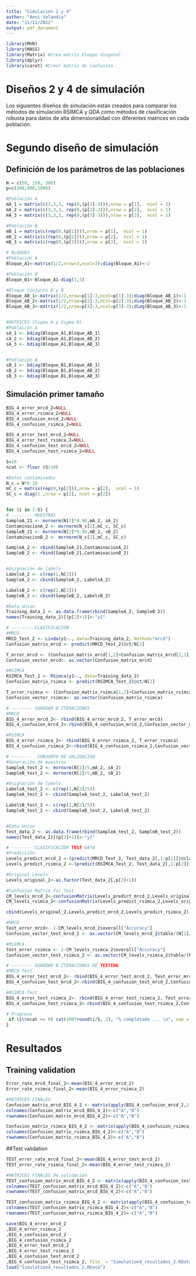```yaml
---
title: "Simulación 2 y 4"
author: "Anni Velandia"
date: "11/11/2022"
output: pdf_document
---
```


```r
library(MVN)
library(MASS)
library(Matrix) #Crea matriz bloque diagonal
library(dplyr)
library(caret) #Crear matrix de confusion

```

# Diseños 2 y 4 de simulación

Los siguientes diseños de simulación están creados para comparar los métodos de simulación RSIMCA y QDA como métodos de clasificación robusta para datos de alta dimensionalidad con diferentes matrices en cada población.


# Segundo diseño de simulación
## Definición de los parámetros de las poblaciones
```r
N = c(50, 150, 300)
p=c(200,800,1000)
```

```r
#Población A
mA_1 = matrix(c(3,3,3, rep(0,(p[1]-3))),nrow = p[1],  ncol = 1)
mA_2 = matrix(c(3,3,3, rep(0,(p[2]-3))),nrow = p[2],  ncol = 1)
mA_3 = matrix(c(3,3,3, rep(0,(p[3]-3))),nrow = p[3],  ncol = 1)

#Población B
mB_1 = matrix(c(rep(0,(p[1]))),nrow = p[1],  ncol = 1)
mB_2 = matrix(c(rep(0,(p[2]))),nrow = p[2],  ncol = 1)
mB_3 = matrix(c(rep(0,(p[3]))),nrow = p[3],  ncol = 1)
```


```r
# BLOQUES
#Población A
Bloque_A1<-matrix(1/2,nrow=3,ncol=3);diag(Bloque_A1)<-2

#Población B
Bloque_B1<-Bloque_A1-diag(1,3)

#Bloque Conjunto A y B
Bloque_AB_1<-matrix(1/2,nrow=p[1]-3,ncol=p[1]-3);diag(Bloque_AB_1)<-1
Bloque_AB_2<-matrix(1/2,nrow=p[2]-3,ncol=p[2]-3);diag(Bloque_AB_2)<-1
Bloque_AB_3<-matrix(1/2,nrow=p[3]-3,ncol=p[3]-3);diag(Bloque_AB_3)<-1


#MATRICES (Sigma A y Sigma B)
#Población A
sA_1 <- bdiag(Bloque_A1,Bloque_AB_1)
sA_2 <- bdiag(Bloque_A1,Bloque_AB_2)
sA_3 <- bdiag(Bloque_A1,Bloque_AB_3)


#Población B
sB_1 <- bdiag(Bloque_B1,Bloque_AB_1)
sB_2 <- bdiag(Bloque_B1,Bloque_AB_2)
sB_3 <- bdiag(Bloque_B1,Bloque_AB_3)

```

## Simulación primer tamaño 
```r

BIG_4_error_mrcd_2=NULL
BIG_4_error_rsimca_2=NULL
BIG_4_confusion_mrcd_2=NULL 
BIG_4_confusion_rsimca_2=NULL 

BIG_4_error_test_mrcd_2=NULL
BIG_4_error_test_rsimca_2=NULL
BIG_4_confusion_test_mrcd_2=NULL 
BIG_4_confusion_test_rsimca_2=NULL 

S=10
ncat <- floor (S/10)

#Datos contaminados
N_c = N*0.10
mC_c = matrix(rep(0,(p[2])),nrow = p[2],  ncol = 1)
SC_c = diag(1 ,nrow = p[2], ncol = p[2])


for (i in 1:S) {
# -------- MUESTRAS
SampleA_21 <- mvrnorm(N[2]*0.90,mA_2, sA_2) 
ContaminacionA_2 <- mvrnorm(N_c[2],mC_c, SC_c) 
SampleB_21 <- mvrnorm(N[2]*0.90,mB_2, sB_2)
ContaminacionB_2 <- mvrnorm(N_c[2],mC_c, SC_c) 

SampleA_2 <- rbind(SampleA_21,ContaminacionA_2)
SampleB_2 <- rbind(SampleB_21,ContaminacionB_2)


#Asignación de labels
LabelsA_2 <- c(rep(1,N[2]))
SampleA_2 <- cbind(SampleA_2, LabelsA_2)

LabelsB_2 <- c(rep(2,N[2]))
SampleB_2 <- cbind(SampleB_2, LabelsB_2)

#Data Union
Training_data_2 <- as.data.frame(rbind(SampleA_2, SampleB_2))
names(Training_data_2)[(p[2]+1)]<-"y1"

# -------- CLASIFICACION
#MRCD
MRCD_Test_2 <- Linda(y1~., data=Training_data_2, method="mrcd")
Confusion_matrix_mrcd <- predict(MRCD_Test_2)@ct/N[2]

T_error_mrcd <- (Confusion_matrix_mrcd[1,2]+Confusion_matrix_mrcd[2,1])/2
Confusion_vector_mrcd<- as.vector(Confusion_matrix_mrcd)

#RSIMCA
RSIMCA_Test_2 <- RSimca(y1~., data=Training_data_2)
Confusion_matrix_rsimca <- predict(RSIMCA_Test_2)@ct/N[2]

T_error_rsimca <- (Confusion_matrix_rsimca[1,2]+Confusion_matrix_rsimca[2,1])/2
Confusion_vector_rsimca<- as.vector(Confusion_matrix_rsimca)

# -------- GUARDAR B ITERACIONES
#MRCD
BIG_4_error_mrcd_2<- rbind(BIG_4_error_mrcd_2, T_error_mrcd)
BIG_4_confusion_mrcd_2<-rbind(BIG_4_confusion_mrcd_2,Confusion_vector_mrcd)

#RSIMCA
BIG_4_error_rsimca_2<- rbind(BIG_4_error_rsimca_2, T_error_rsimca)
BIG_4_confusion_rsimca_2<-rbind(BIG_4_confusion_rsimca_2,Confusion_vector_rsimca)

# --------  CONJUNTO DE VALIDACION 
#Generación de muestras 
SampleA_test_2 <- mvrnorm(N[2]/5,mA_2, sA_2) 
SampleB_test_2 <- mvrnorm(N[2]/5,mB_2, sB_2)

#Asignación de labels
LabelsA_test_2 <- c(rep(1,N[2]/5))
SampleA_test_2 <- cbind(SampleA_test_2, LabelsA_test_2)

LabelsB_test_2 <- c(rep(2,N[2]/5))
SampleB_test_2 <- cbind(SampleB_test_2, LabelsB_test_2)


#Data Union
Test_data_2 <- as.data.frame(rbind(SampleA_test_2, SampleB_test_2))
names(Test_data_2)[(p[2]+1)]<-"y1"

# -------- CLASIFICACION TEST DATA
#Predicción 
Levels_predict_mrcd_2 <-(predict(MRCD_Test_2, Test_data_2[,1:p[2]])@classification) 
Levels_predict_rsimca_2 <-(predict(RSIMCA_Test_2, Test_data_2[,1:p[2]])@classification)

#Original Levels
Levels_original_2<-as.factor(Test_data_2[,p[2]+1])

#Confusion Matrix for Test
CM_levels_mrcd_2<-confusionMatrix(Levels_predict_mrcd_2,Levels_original_2) 
CM_levels_rsimca_2<-confusionMatrix(Levels_predict_rsimca_2,Levels_original_2)

cbind(Levels_original_2,Levels_predict_mrcd_2,Levels_predict_rsimca_2)

#MRCD
Test_error_mrcd<- 1-CM_levels_mrcd_2$overall["Accuracy"]
Confusion_vector_test_mrcd_2 <- as.vector(CM_levels_mrcd_2$table/(N[2]/5))

#RSIMCA
Test_error_rsimca <- 1-CM_levels_rsimca_2$overall["Accuracy"]
Confusion_vector_test_rsimca_2 <- as.vector(CM_levels_rsimca_2$table/(N[2]/5))

# -------- GUARDAR B ITERACIONES DE TESTING
#MRCD Test
BIG_4_error_test_mrcd_2<- rbind(BIG_4_error_test_mrcd_2, Test_error_mrcd)
BIG_4_confusion_test_mrcd_2<-rbind(BIG_4_confusion_test_mrcd_2,Confusion_vector_test_mrcd_2)

#RSIMCA Test
BIG_4_error_test_rsimca_2<- rbind(BIG_4_error_test_rsimca_2, Test_error_rsimca)
BIG_4_confusion_test_rsimca_2<-rbind(BIG_4_confusion_test_rsimca_2,Confusion_vector_test_rsimca_2)

# Progreso
 if (i%%ncat == 0) cat(100*round(i/S, 2), "% completado ... \n", sep = "")
}


```

# Resultados
## Training validation
```r
Error_rate_mrcd_final_2<-mean(BIG_4_error_mrcd_2)
Error_rate_rsimca_final_2<-mean(BIG_4_error_rsimca_2)

#MATRICES FINALES
Confusion_matrix_mrcd_BIG_4_2 <- matrix(apply(BIG_4_confusion_mrcd_2,2,mean),2,2)
colnames(Confusion_matrix_mrcd_BIG_4_2)<-c("A","B")
rownames(Confusion_matrix_mrcd_BIG_4_2)<-c("A","B")

Confusion_matrix_rsimca_BIG_4_2 <- matrix(apply(BIG_4_confusion_rsimca_2,2,mean),2,2)
colnames(Confusion_matrix_rsimca_BIG_4_2)<-c("A","B")
rownames(Confusion_matrix_rsimca_BIG_4_2)<-c("A","B")
```

##Test validation 
```r
TEST_error_rate_mrcd_final_2<-mean(BIG_4_error_test_mrcd_2)
TEST_error_rate_rsimca_final_2<-mean(BIG_4_error_test_rsimca_2)

#MATRICES FINALES de validación
TEST_confusion_matrix_mrcd_BIG_4_2 <- matrix(apply(BIG_4_confusion_test_mrcd_2,2,mean),2,2)
colnames(TEST_confusion_matrix_mrcd_BIG_4_2)<-c("A","B")
rownames(TEST_confusion_matrix_mrcd_BIG_4_2)<-c("A","B")

TEST_confusion_matrix_rsimca_BIG_4_2 <- matrix(apply(BIG_4_confusion_test_rsimca_2,2,mean),2,2)
colnames(TEST_confusion_matrix_rsimca_BIG_4_2)<-c("A","B")
rownames(TEST_confusion_matrix_rsimca_BIG_4_2)<-c("A","B")
```


```r
save(BIG_4_error_mrcd_2
,BIG_4_error_rsimca_2
,BIG_4_confusion_mrcd_2
,BIG_4_confusion_rsimca_2
,BIG_4_error_test_mrcd_2
,BIG_4_error_test_rsimca_2
,BIG_4_confusion_test_mrcd_2
,BIG_4_confusion_test_rsimca_2, file  = "Simulation4_resultados_2.RData")
load("Simulation4_resultados_2.RData")
```


